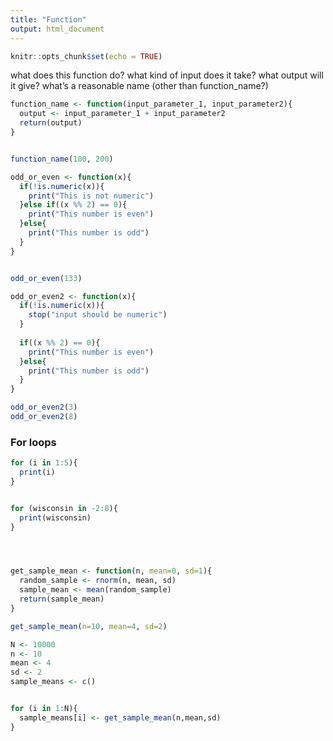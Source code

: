 ```yaml
---
title: "Function"
output: html_document
---
```


```r
knitr::opts_chunk$set(echo = TRUE)
```

what does this function do?
what kind of input does it take?
what output will it give?
what's a reasonable name (other than function_name?)



```r
function_name <- function(input_parameter_1, input_parameter2){
  output <- input_parameter_1 + input_parameter2
  return(output)
}


function_name(100, 200)
```

```r
odd_or_even <- function(x){
  if(!is.numeric(x)){
    print("This is not numeric")
  }else if((x %% 2) == 0){
    print("This number is even")
  }else{
    print("This number is odd")
  }
}


odd_or_even(133)
```
```r
odd_or_even2 <- function(x){
  if(!is.numeric(x)){
    stop("input should be numeric")
  }
  
  if((x %% 2) == 0){
    print("This number is even")
  }else{
    print("This number is odd")
  }
}

odd_or_even2(3)
odd_or_even2(8)
```
### For loops

```r
for (i in 1:5){
  print(i)
}


for (wisconsin in -2:8){
  print(wisconsin)
}




get_sample_mean <- function(n, mean=0, sd=1){
  random_sample <- rnorm(n, mean, sd)
  sample_mean <- mean(random_sample)
  return(sample_mean)
}

get_sample_mean(n=10, mean=4, sd=2)
```

```r
N <- 10000
n <- 10
mean <- 4
sd <- 2
sample_means <- c()


for (i in 1:N){
  sample_means[i] <- get_sample_mean(n,mean,sd)
}

```

